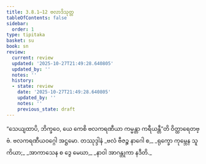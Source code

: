 ```yaml
---
title: 3.8.1–12 ဗလာဒိသုတ္တ
tableOfContents: false
sidebar:
  order: 1
type: tipitaka
basket: su
book: sn
review:
  current: review
  updated: '2025-10-27T21:49:28.640805'
  updated_by: ''
  notes: ''
  history:
  - state: review
    date: '2025-10-27T21:49:28.640805'
    updated_by: ''
    notes: ''
    previous_state: draft
---
```



<ReviewStatus review={frontmatter.review} showDetails={true} />

<HypothesisAnnotation frontmatter={frontmatter} />

<DynamicBreadcrumb />

<Division number="439–450" book="sn" e="ch" v="18" p="342">

<Paragraph number="984" book="sn">
“သေယျထာပိ, ဘိက္ခဝေ, ယေ ကေစိ ဗလကရဏီယာ ကမ္မန္တာ ကရီယန္တီ”တိ ဝိတ္ထာရေတဗ္ဗံ.

</Paragraph>
</Division>

<Paragraph number="985" type="center" book="sn">
ဗလကရဏီယဝဂ္ဂေါ အဋ္ဌမော.



</Paragraph>

<Paragraph number="986" type="center" book="sn">
တဿုဒ္ဒါနံ


</Paragraph>

<Paragraph number="987" type="verses" book="sn">
_ဗလံ ဗီဇဉ္စ နာဂေါ စ,_  
_ရုက္ခော ကုမ္ဘေန သူကိယာ;_  
_အာကာသေန စ ဒွေ မေဃာ,_  
_နာဝါ အာဂန္တုကာ နဒီတိ._
</Paragraph>